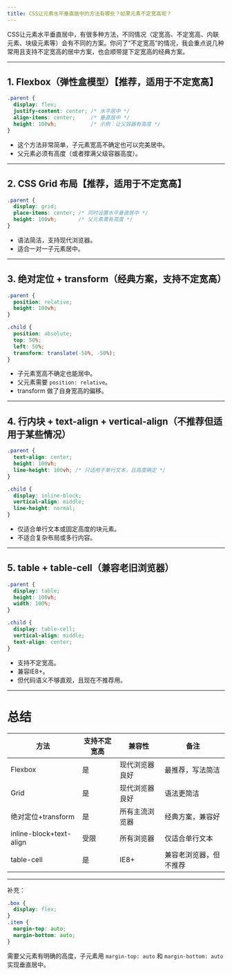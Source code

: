 ```yaml
---
title: CSS让元素水平垂直居中的方法有哪些？如果元素不定宽高呢？
---
```


CSS让元素水平垂直居中，有很多种方法，不同情况（定宽高、不定宽高、内联元素、块级元素等）会有不同的方案。你问了“不定宽高”的情况，我会重点说几种常用且支持不定宽高的居中方案，也会顺带提下定宽高的经典方案。

---

## 1. Flexbox（弹性盒模型）【推荐，适用于不定宽高】

```css
.parent {
  display: flex;
  justify-content: center; /* 水平居中 */
  align-items: center;     /* 垂直居中 */
  height: 100vh;           /* 示例：让父容器有高度 */
}
```

* 这个方法非常简单，子元素宽高不确定也可以完美居中。
* 父元素必须有高度（或者撑满父级容器高度）。

---

## 2. CSS Grid 布局【推荐，适用于不定宽高】

```css
.parent {
  display: grid;
  place-items: center; /* 同时设置水平垂直居中 */
  height: 100vh;       /* 父元素需有高度 */
}
```

* 语法简洁，支持现代浏览器。
* 适合一对一子元素居中。

---

## 3. 绝对定位 + transform（经典方案，支持不定宽高）

```css
.parent {
  position: relative;
  height: 100vh;
}

.child {
  position: absolute;
  top: 50%;
  left: 50%;
  transform: translate(-50%, -50%);
}
```

* 子元素宽高不确定也能居中。
* 父元素需要 `position: relative`。
* transform 做了自身宽高的偏移。

---

## 4. 行内块 + text-align + vertical-align（不推荐但适用于某些情况）

```css
.parent {
  text-align: center;
  height: 100vh;
  line-height: 100vh; /* 只适用于单行文本，且高度确定 */
}

.child {
  display: inline-block;
  vertical-align: middle;
  line-height: normal;
}
```

* 仅适合单行文本或固定高度的块元素。
* 不适合复杂布局或多行内容。

---

## 5. table + table-cell（兼容老旧浏览器）

```css
.parent {
  display: table;
  height: 100vh;
  width: 100%;
}

.child {
  display: table-cell;
  vertical-align: middle;
  text-align: center;
}
```

* 支持不定宽高。
* 兼容IE8+。
* 但代码语义不够直观，且现在不推荐用。

---

# 总结

| 方法                      | 支持不定宽高 | 兼容性     | 备注          |
| ----------------------- | ------ | ------- | ----------- |
| Flexbox                 | 是      | 现代浏览器良好 | 最推荐，写法简洁    |
| Grid                    | 是      | 现代浏览器良好 | 语法更简洁       |
| 绝对定位+transform          | 是      | 所有主流浏览器 | 经典方案，兼容好    |
| inline-block+text-align | 受限     | 所有浏览器   | 仅适合单行文本     |
| table-cell              | 是      | IE8+    | 兼容老浏览器，但不推荐 |

---

补充：

```css
.box {
  display: flex;
}
.item {
  margin-top: auto;
  margin-bottom: auto;
}
```

需要父元素有明确的高度，子元素用 `margin-top: auto` 和 `margin-bottom: auto` 实现垂直居中。

